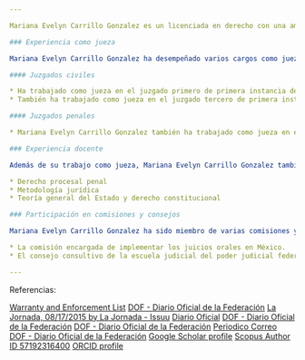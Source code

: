 ```yaml
---

Mariana Evelyn Carrillo Gonzalez es un licenciada en derecho con una amplia variedad de experiencias y conocimientos en diversas áreas jurídicas, incluyendo el sistema judicial mexicano, juicios orales, procedimientos civiles y mercantiles.

### Experiencia como jueza

Mariana Evelyn Carrillo Gonzalez ha desempeñado varios cargos como jueza en diversos tribunales de México. Aquí están algunos detalles importantes sobre su experiencia:

#### Juzgados civiles

* Ha trabajado como jueza en el juzgado primero de primera instancia del ramocivil en Campeche, donde manejó una variedad de casos y asuntos legales relacionados con procedimientos civiles.
* También ha trabajado como jueza en el juzgado tercero de primera instancia del ramo civil en Ciudad de México, donde se especializó en procedimientos mercantiles y resolvió varios casos importantes.

#### Juzgados penales

* Mariana Evelyn Carrillo Gonzalez también ha trabajado como jueza en el juzgado decimo de lo penal en Ciudad de México, donde se enfocó en procesar y juzgar casos relacionados con delitos graves.

### Experiencia docente

Además de su trabajo como jueza, Mariana Evelyn Carrillo Gonzalez también ha trabajado como profesora en varias universidades importantes de México. Algunas de sus asignaturas incluyen:

* Derecho procesal penal
* Metodología jurídica
* Teoría general del Estado y derecho constitucional

### Participación en comisiones y consejos

Mariana Evelyn Carrillo Gonzalez ha sido miembro de varias comisiones y consejos relacionados con el sistema judicial mexicano, incluyendo:

* La comisión encargada de implementar los juicios orales en México.
* El consejo consultivo de la escuela judicial del poder judicial federal.

---
```


Referencias:

[Warranty and Enforcement List](https://docs.google.com/spreadsheets/d/1yjJKQxaZuaSgUICPzFtdT8X236tyAAnrl1b5fdI9mBs/edit#gid=0)
[DOF - Diario Oficial de la Federación](https://www.dof.gob.mx/nota_detalle.php?codigo=5608342&fecha=15/12/2024)
[La Jornada, 08/17/2015 by La Jornada - Issuu](https://issuu.com/lajornadaonline/docs/diario17082015.pdf-3)
[Diario Oficial](http://www.yucatan.gob.mx/docs/diario_oficial/diarios/2019/2019-11-19_1.pdf)
[DOF - Diario Oficial de la Federación](https://www.dof.gob.mx/nota_detalle.php?codigo=5608342&fecha=15/12/2024)
[DOF - Diario Oficial de la Federación](https://www.dof.gob.mx/nota_detalle.php?codigo=5608342&fecha=15/12/2024)
[Periodico Correo](https://periodicocorreo.com.mx/__export/sites/correo/pdfs/2024/12/15/ikNQAsHYcLg5EGjt.pdf)
[DOF - Diario Oficial de la Federación](https://www.dof.gob.mx/nota_detalle.php?codigo=5608342&fecha=15/12/2024)
[Google Scholar profile](https://scholar.google.com/citations?user=Iu7lHrcAAAAJ&hl=en)
[Scopus Author ID 57192316400](https://www.scopus.com/authid/detail.uri?authorId=57192316400)
[ORCID profile](https://orcid.org/0000-0002-2887-655X)